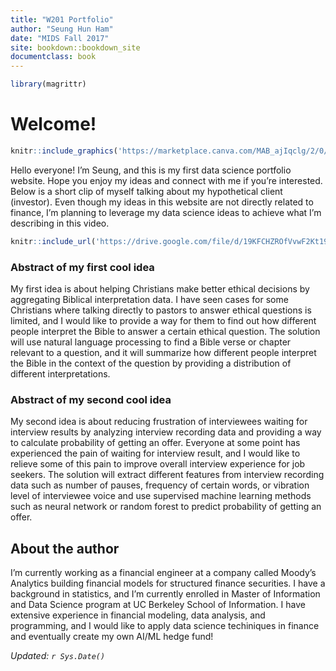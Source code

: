 ```yaml
---
title: "W201 Portfolio"
author: "Seung Hun Ham"
date: "MIDS Fall 2017"
site: bookdown::bookdown_site
documentclass: book
---
```


<!-- This won't be displayed but it will initialize your R session. Add any R libraries you need here. -->
```r
library(magrittr)
```


# Welcome!

<!-- You can include images saved within your repo... -->
```r
knitr::include_graphics('https://marketplace.canva.com/MAB_ajIqclg/2/0/thumbnail_large/canva-hello-world-creative-instagram-post-MAB_ajIqclg.jpg')
```
Hello everyone! I'm Seung, and this is my first data science portfolio website. Hope you enjoy my ideas and connect with me if you're interested. Below is a short clip of myself talking about my hypothetical client (investor). Even though my ideas in this website are not directly related to finance, I'm planning to leverage my data science ideas to achieve what I'm describing in this video.

<!-- Below this line is just examples of how you can embed video from Google Drive. First you have to enable sharing, then just get the object ID which is that long string between d/ and /preview and will also be appended to any sharing link you generate for your video. -->
<p>
```r
knitr::include_url('https://drive.google.com/file/d/19KFCHZROfVvwF2Kt19pp7qP1mLzGUsv_/preview')  
```

### Abstract of my first cool idea

My first idea is about helping Christians make better ethical decisions by aggregating Biblical interpretation data. I have seen cases for some Christians where talking directly to pastors to answer ethical questions is limited, and I would like to provide a way for them  to find out how different people interpret the Bible to answer a certain ethical question. The solution will use natural language processing to find a Bible verse or chapter relevant to a question, and it will summarize how different people interpret the Bible in the context of the question by providing a distribution of different interpretations.

### Abstract of my second cool idea

My second idea is about reducing frustration of interviewees waiting for interview results by analyzing interview recording data and providing a way to calculate probability of getting an offer. Everyone at some point has experienced the pain of waiting for interview result, and I would like to relieve some of this pain to improve overall interview experience for job seekers. The solution will extract different features from interview recording data such as number of pauses, frequency of certain words, or vibration level of interviewee voice and use supervised machine learning methods such as neural network or random forest to predict probability of getting an offer.

## About the author

I'm currently working as a financial engineer at a company called Moody's Analytics building financial models for structured finance securities. I have a background in statistics, and I'm currently enrolled in Master of Information and Data Science program at UC Berkeley School of Information. I have extensive experience in financial modeling, data analysis, and programming, and I would like to apply data science techiniques in finance and eventually create my own AI/ML hedge fund!

*Updated: `r Sys.Date()`*
